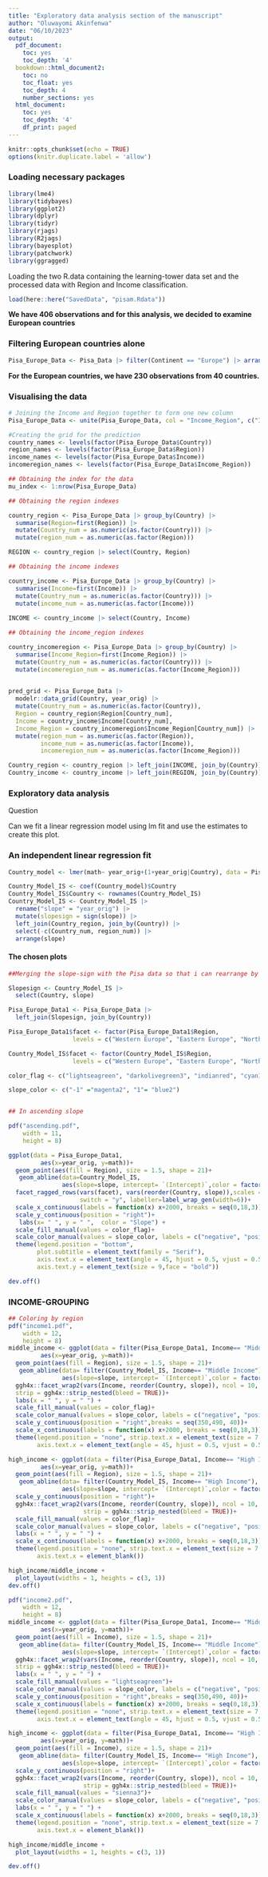 ```yaml
---
title: "Exploratory data analysis section of the manuscript"
author: "Oluwayomi Akinfenwa"
date: "06/10/2023"
output:
  pdf_document:
    toc: yes
    toc_depth: '4'
  bookdown::html_document2:
    toc: no
    toc_float: yes
    toc_depth: 4
    number_sections: yes
  html_document:
    toc: yes
    toc_depth: '4'
    df_print: paged
---
```


```r
knitr::opts_chunk$set(echo = TRUE)
options(knitr.duplicate.label = 'allow')
```

### Loading necessary packages

```r
library(lme4)
library(tidybayes)
library(ggplot2)
library(dplyr)
library(tidyr)
library(rjags)
library(R2jags)
library(bayesplot)
library(patchwork)
library(ggragged)
```

Loading the two R.data containing the learning-tower data set and the processed data with Region and Income classification.

```r
load(here::here("SavedData", "pisam.Rdata"))
```

**We have 406 observations and for this analysis, we decided to examine European countries**

### Filtering European countries alone

```r
Pisa_Europe_Data <- Pisa_Data |> filter(Continent == "Europe") |> arrange(Country)
```

**For the European countries, we have 230 observations from 40 countries.**

### Visualising the data

```r
# Joining the Income and Region together to form one new column
Pisa_Europe_Data <- unite(Pisa_Europe_Data, col = "Income_Region", c("Income", "Region"), sep = "_", remove = FALSE)

#Creating the grid for the prediction
country_names <- levels(factor(Pisa_Europe_Data$Country))
region_names <- levels(factor(Pisa_Europe_Data$Region))
income_names <- levels(factor(Pisa_Europe_Data$Income))
incomeregion_names <- levels(factor(Pisa_Europe_Data$Income_Region))

## Obtaining the index for the data
mu_index <- 1:nrow(Pisa_Europe_Data)

## Obtaining the region indexes

country_region <- Pisa_Europe_Data |> group_by(Country) |>
  summarise(Region=first(Region)) |>
  mutate(Country_num = as.numeric(as.factor(Country))) |>
  mutate(region_num = as.numeric(as.factor(Region)))

REGION <- country_region |> select(Country, Region)

## Obtaining the income indexes

country_income <- Pisa_Europe_Data |> group_by(Country) |>
  summarise(Income=first(Income)) |>
  mutate(Country_num = as.numeric(as.factor(Country))) |>
  mutate(income_num = as.numeric(as.factor(Income)))
         
INCOME <- country_income |> select(Country, Income)

## Obtaining the income_region indexes

country_incomeregion <- Pisa_Europe_Data |> group_by(Country) |>
  summarise(Income_Region=first(Income_Region)) |>
  mutate(Country_num = as.numeric(as.factor(Country))) |>
  mutate(incomeregion_num = as.numeric(as.factor(Income_Region)))
         

pred_grid <- Pisa_Europe_Data |> 
  modelr::data_grid(Country, year_orig) |>
  mutate(Country_num = as.numeric(as.factor(Country)),
  Region = country_region$Region[Country_num],
  Income = country_income$Income[Country_num],
  Income_Region = country_incomeregion$Income_Region[Country_num]) |>
  mutate(region_num = as.numeric(as.factor(Region)),
         income_num = as.numeric(as.factor(Income)),
         incomeregion_num = as.numeric(as.factor(Income_Region)))

Country_region <- country_region |> left_join(INCOME, join_by(Country))
Country_income <- country_income |> left_join(REGION, join_by(Country))

```

### Exploratory data analysis

Question

Can we fit a linear regression model using lm fit and use the estimates to create this plot.

### An independent linear regression fit

```r
Country_model <- lmer(math~ year_orig+(1+year_orig|Country), data = Pisa_Europe_Data)

Country_Model_IS <- coef(Country_model)$Country
Country_Model_IS$Country <- rownames(Country_Model_IS)
Country_Model_IS <- Country_Model_IS |>
  rename("slope" = "year_orig") |>
  mutate(slopesign = sign(slope)) |>
  left_join(Country_region, join_by(Country)) |>
  select(-c(Country_num, region_num)) |>
  arrange(slope)
```

#### The chosen plots

```r
##Merging the slope-sign with the Pisa data so that i can rearrange by the both country and slope-sign

Slopesign <- Country_Model_IS |>
  select(Country, slope)

Pisa_Europe_Data1 <- Pisa_Europe_Data |>
  left_join(Slopesign, join_by(Country))

Pisa_Europe_Data1$facet <- factor(Pisa_Europe_Data1$Region, 
                  levels = c("Western Europe", "Eastern Europe", "Northern Europe", "Southern Europe"))

Country_Model_IS$facet <- factor(Country_Model_IS$Region, 
                  levels = c("Western Europe", "Eastern Europe", "Northern Europe", "Southern Europe"))

color_flag <- c("lightseagreen", "darkolivegreen3", "indianred", "cyan1")

slope_color <- c("-1" ="magenta2", "1"= "blue2")


## In ascending slope

pdf("ascending.pdf",
    width = 11,
    height = 8)

ggplot(data = Pisa_Europe_Data1,
         aes(x=year_orig, y=math))+
  geom_point(aes(fill = Region), size = 1.5, shape = 21)+
   geom_abline(data=Country_Model_IS, 
               aes(slope=slope, intercept= `(Intercept)`,color = factor(slopesign)))+
  facet_ragged_rows(vars(facet), vars(reorder(Country, slope)),scales = "free_y",
                    switch = "y", labeller=label_wrap_gen(width=6))+
  scale_x_continuous(labels = function(x) x+2000, breaks = seq(0,18,3))+
  scale_y_continuous(position = "right")+
   labs(x= " ", y = " ",  color = "Slope") +
  scale_fill_manual(values = color_flag)+
  scale_color_manual(values = slope_color, labels = c("negative", "positive"))+
  theme(legend.position = "bottom",
        plot.subtitle = element_text(family = "Serif"),
        axis.text.x = element_text(angle = 45, hjust = 0.5, vjust = 0.5, face = "bold"),strip.text.x = element_text(size = 9,face = "bold"),
        axis.text.y = element_text(size = 9,face = "bold"))

dev.off()
```


### INCOME-GROUPING

```r
## Coloring by region
pdf("income1.pdf",
    width = 12,
    height = 8)
middle_income <- ggplot(data = filter(Pisa_Europe_Data1, Income== "Middle Income"),
         aes(x=year_orig, y=math))+
  geom_point(aes(fill = Region), size = 1.5, shape = 21)+
   geom_abline(data= filter(Country_Model_IS, Income== "Middle Income"), 
               aes(slope=slope, intercept= `(Intercept)`,color = factor(slopesign)))+
  ggh4x::facet_wrap2(vars(Income, reorder(Country, slope)), ncol = 10,
  strip = ggh4x::strip_nested(bleed = TRUE))+
  labs(x = " ", y = " ") + 
  scale_fill_manual(values = color_flag)+
  scale_color_manual(values = slope_color, labels = c("negative", "positive"))+
  scale_y_continuous(position = "right",breaks = seq(350,490, 40))+
  scale_x_continuous(labels = function(x) x+2000, breaks = seq(0,18,3))+
  theme(legend.position = "none", strip.text.x = element_text(size = 7.8,face = "bold"),
        axis.text.x = element_text(angle = 45, hjust = 0.5, vjust = 0.5))

high_income <- ggplot(data = filter(Pisa_Europe_Data1, Income== "High Income"),
         aes(x=year_orig, y=math))+
  geom_point(aes(fill = Region), size = 1.5, shape = 21)+
   geom_abline(data= filter(Country_Model_IS, Income== "High Income"), 
               aes(slope=slope, intercept= `(Intercept)`,color = factor(slopesign)))+
  scale_y_continuous(position = "right")+
  ggh4x::facet_wrap2(vars(Income, reorder(Country, slope)), ncol = 10, 
                     strip = ggh4x::strip_nested(bleed = TRUE))+
  scale_fill_manual(values = color_flag)+
  scale_color_manual(values = slope_color, labels = c("negative", "positive"))+
  labs(x = " ", y = " ") +
  scale_x_continuous(labels = function(x) x+2000, breaks = seq(0,18,3))+
  theme(legend.position = "none", strip.text.x = element_text(size = 7.8,face = "bold"),
        axis.text.x = element_blank())

high_income/middle_income +
  plot_layout(widths = 1, heights = c(3, 1))
dev.off()
```

```r
pdf("income2.pdf",
    width = 12,
    height = 8)
middle_income <- ggplot(data = filter(Pisa_Europe_Data1, Income== "Middle Income"),
         aes(x=year_orig, y=math))+
  geom_point(aes(fill = Income), size = 1.5, shape = 21)+
   geom_abline(data= filter(Country_Model_IS, Income== "Middle Income"), 
               aes(slope=slope, intercept= `(Intercept)`,color = factor(slopesign)))+
  ggh4x::facet_wrap2(vars(Income, reorder(Country, slope)), ncol = 10,
  strip = ggh4x::strip_nested(bleed = TRUE))+
  labs(x = " ", y = " ") + 
  scale_fill_manual(values = "lightseagreen")+
  scale_color_manual(values = slope_color, labels = c("negative", "positive"))+
  scale_y_continuous(position = "right",breaks = seq(350,490, 40))+
  scale_x_continuous(labels = function(x) x+2000, breaks = seq(0,18,3))+
  theme(legend.position = "none", strip.text.x = element_text(size = 7.8,face = "bold"),
        axis.text.x = element_text(angle = 45, hjust = 0.5, vjust = 0.5))

high_income <- ggplot(data = filter(Pisa_Europe_Data1, Income== "High Income"),
         aes(x=year_orig, y=math))+
  geom_point(aes(fill = Income), size = 1.5, shape = 21)+
   geom_abline(data= filter(Country_Model_IS, Income== "High Income"), 
               aes(slope=slope, intercept= `(Intercept)`,color = factor(slopesign)))+
  scale_y_continuous(position = "right")+
  ggh4x::facet_wrap2(vars(Income, reorder(Country, slope)), ncol = 10, 
                     strip = ggh4x::strip_nested(bleed = TRUE))+
  scale_fill_manual(values = "sienna3")+
  scale_color_manual(values = slope_color, labels = c("negative", "positive"))+
  labs(x = " ", y = " ") +
  scale_x_continuous(labels = function(x) x+2000, breaks = seq(0,18,3))+
  theme(legend.position = "none", strip.text.x = element_text(size = 7.8,face = "bold"),
        axis.text.x = element_blank())

high_income/middle_income +
  plot_layout(widths = 1, heights = c(3, 1))

dev.off()
```
